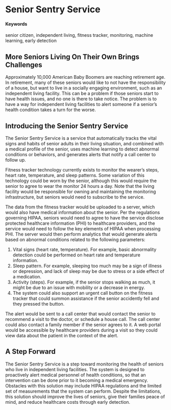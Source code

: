 # Senior Sentry Service {#Senior-Sentry-Service}

#### Keywords
senior citizen, independent living, fitness tracker, monitoring, machine learning, early detection

## More Seniors Living On Their Own Brings Challenges

Approximately 10,000 American Baby Boomers are reaching retirement age.  In retirement, many of these seniors would like to not have the responsibility of a house, but want to live in a socially engaging environment, such as an independent living facility.  This can be a problem if those seniors start to have health issues, and no one is there to take notice.  The problem is to have a way for independent living facilities to alert someone if a senior’s health condition takes a turn for the worse.

## Introducing the Senior Sentry Service

The Senior Sentry Service is a service that automatically tracks the vital signs and habits of senior adults in their living situation, and combined with a medical profile of the senior, uses machine learning to detect abnormal conditions or behaviors, and generates alerts that notify a call center to follow up.

Fitness tracker technology currently exists to monitor the wearer’s steps, heart rate, temperature, and sleep patterns.  Some variation of this technology could be worn by the senior, although this would require the senior to agree to wear the monitor 24 hours a day.  Note that the living facility would be responsible for owning and maintaining the monitoring infrastructure, but seniors would need to subscribe to the service.

The data from the fitness tracker would be uploaded to a server, which would also have medical information about the senior. Per the regulations governing HIPAA, seniors would need to agree to have the service disclose protected healthcare information (PHI) to healthcare providers, and the service would need to follow the key elements of HIPAA when processing PHI.  The server would then perform analytics that would generate alerts based on abnormal conditions related to the following parameters:

1. Vital signs (heart rate, temperature).  For example, basic abnormality detection could be performed on heart rate and temperature information.
2. Sleep pattern.  For example, sleeping too much may be a sign of illness or depression, and lack of sleep may be due to stress or a side effect of a medication.
3. Activity (steps).  For example, if the senior stops walking as much, it might be due to an issue with mobility or a decrease in energy.
4. The system could also support an urgent call button on the fitness tracker that could summon assistance if the senior accidently fell and they pressed the button.

The alert would be sent to a call center that would contact the senior to recommend a visit to the doctor, or schedule a house call.  The call center could also contact a family member if the senior agrees to it.  A web portal would be accessible by healthcare providers during a visit so they could view data about the patient in the context of the alert.

## A Step Forward

The Senior Sentry Service is a step toward monitoring the health of seniors who live in independent living facilities. The system is designed to proactively alert medical personnel of health conditions, so that an intervention can be done prior to it becoming a medical emergency.  Obstacles with this solution may include HIPAA regulations and the limited set of measurements that the system can perform. Despite the limitations, this solution should improve the lives of seniors, give their families peace of mind, and reduce healthcare costs through early detection.
